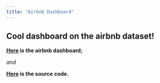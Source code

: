 ```yaml
---
title: "Airbnb Dashboard"
---
```


## Cool dashboard on the airbnb dataset!

__[Here](href:dashboard.html) is the airbnb dashboard;__

_and_

__[Here](href:plotly.html) is the source code.__

